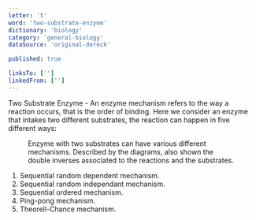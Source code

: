 ```yaml
---
letter: 't'
word: 'two-substrate-enzyme'
dictionary: 'biology'
category: 'general-biology'
dataSource: 'original-dereck'

published: true

linksTo: ['']
linkedFrom: ['']
---
```


<a id="two_substrate_enzyme">Two Substrate Enzyme</a> - An enzyme mechanism refers to the way a reaction occurs, that is the order of binding. Here we consider an enzyme that intakes two different substrates, the reaction can happen in five different ways:

<Figure src="/dictionaries/biology/two_mechanism_enzyme.svg">
    Enzyme with two substrates can have various different mechanisms. Described by the diagrams, also shown the double inverses associated to the reactions and the substrates.
</Figure>

1. Sequential random dependent mechanism.
2. Sequential random independant mechanism.
3. Sequential ordered mechanism.
4. Ping-pong mechanism.
5. Theorell-Chance mechanism.